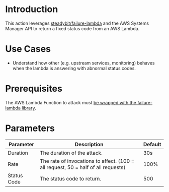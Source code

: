 # Introduction

This action leverages [steadybit/failure-lambda](https://github.com/steadybit/failure-lambda) and the AWS Systems Manager API to return a fixed status code from an AWS Lambda.

# Use Cases

- Understand how other (e.g. upstream services, monitoring) behaves when the lambda is answering with abnormal status codes.

# Prerequisites

The AWS Lambda Function to attack must [be wrapped with the failure-lambda library](https://github.com/steadybit/failure-lambda#how-to-install-with-parameter-in-ssm-parameter-store).

# Parameters

| Parameter   | Description                                                                       | Default |
| ----------- | --------------------------------------------------------------------------------- | ------- |
| Duration    | The duration of the attack.                                                       | 30s     |
| Rate        | The rate of invocations to affect. (100 = all request, 50 = half of all requests) | 100%    |
| Status Code | The status code to return.                                                        | 500     |
